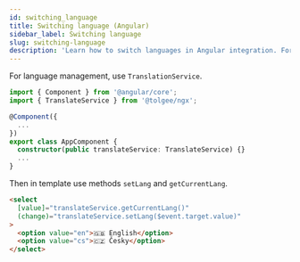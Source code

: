 ```yaml
---
id: switching_language
title: Switching language (Angular)
sidebar_label: Switching language
slug: switching-language
description: 'Learn how to switch languages in Angular integration. For language management, use TranslationService. Then in template use methods setLang and getCurrentLang'
---
```


For language management, use `TranslationService`.

```ts title="language.component.ts"
import { Component } from '@angular/core';
import { TranslateService } from '@tolgee/ngx';

@Component({
  ...
})
export class AppComponent {
  constructor(public translateService: TranslateService) {}
  ...
}
```

Then in template use methods `setLang` and `getCurrentLang`.

```html title="language.component.html"
<select
  [value]="translateService.getCurrentLang()"
  (change)="translateService.setLang($event.target.value)"
>
  <option value="en">🇬🇧 English</option>
  <option value="cs">🇨🇿 Česky</option>
</select>
```
